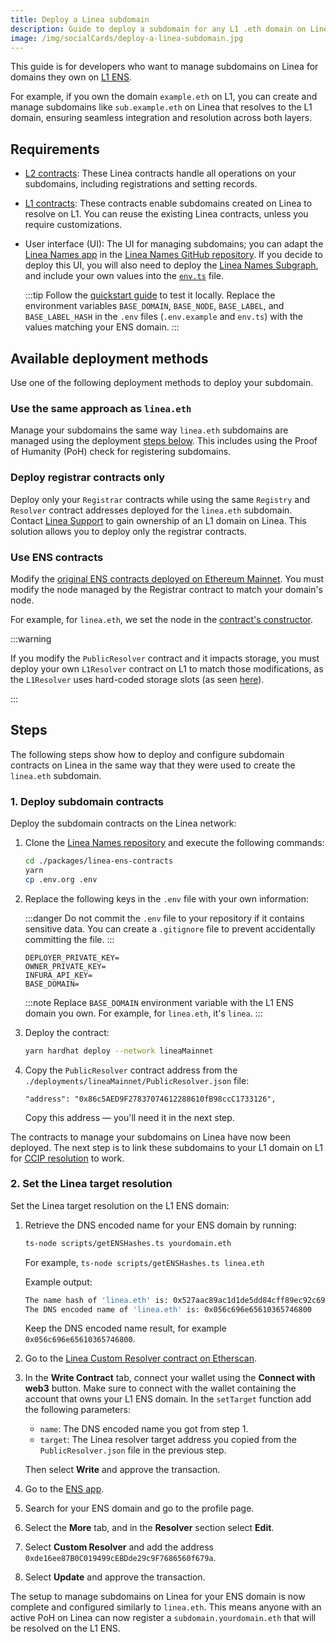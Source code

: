 ```yaml
---
title: Deploy a Linea subdomain
description: Guide to deploy a subdomain for any L1 .eth domain on Linea
image: /img/socialCards/deploy-a-linea-subdomain.jpg
---
```


This guide is for developers who want to manage subdomains on Linea for domains they own
on [L1 ENS](https://app.ens.domains/).

For example, if you own the domain `example.eth` on L1, you can create and manage subdomains like
`sub.example.eth` on Linea that resolves to the L1 domain, ensuring seamless integration and resolution
across both layers.

## Requirements 

- [L2 contracts](https://github.com/Consensys/linea-ens/tree/main/packages/linea-ens-contracts): 
    These Linea contracts handle all operations on your subdomains, including registrations and setting records.
- [L1 contracts](https://github.com/Consensys/linea-ens/tree/main/packages/linea-ens-resolver): 
    These contracts enable subdomains created on Linea to resolve on L1. You can reuse the
    existing Linea contracts, unless you require customizations.
- User interface (UI): The UI for managing subdomains; you can adapt the [Linea Names app](https://names.linea.build/)
    in the [Linea Names GitHub repository](https://github.com/Consensys/linea-ens/tree/main/packages/linea-ens-app). 
    If you decide to deploy this UI, you will also need to deploy the
    [Linea Names Subgraph](https://github.com/Consensys/linea-ens/tree/main/packages/linea-ens-subgraph), and
    include your own values into the [`env.ts`](https://github.com/Consensys/linea-ens/blob/main/packages/linea-ens-subgraph/src/env.ts)
    file.

    :::tip
    Follow the [quickstart guide](https://github.com/Consensys/linea-ens/tree/main/packages/linea-ens-app#quick-start-on-localhost) 
    to test it locally. Replace the environment variables `BASE_DOMAIN`, `BASE_NODE`, `BASE_LABEL`, and
    `BASE_LABEL_HASH` in the `.env` files (`.env.example` and `env.ts`) with the values matching your ENS domain.
    :::

## Available deployment methods

Use one of the following deployment methods to deploy your subdomain.

### Use the same approach as `linea.eth`

Manage your subdomains the same way `linea.eth` subdomains are managed using the deployment [steps below](#steps).
This includes using the Proof of Humanity (PoH) check for registering subdomains.

### Deploy registrar contracts only 

Deploy only your `Registrar` contracts while using the same `Registry` and `Resolver` contract
addresses deployed for the `linea.eth` subdomain. Contact [Linea Support](https://support.linea.build/)
to gain ownership of an L1 domain on Linea. This solution allows you to deploy only the registrar contracts.

### Use ENS contracts 

Modify the [original ENS contracts deployed on Ethereum Mainnet](https://github.com/ensdomains/ens-contracts).
You must modify the node managed by the Registrar contract to match your domain's node. 

For example, for `linea.eth`, we set the node in the [contract's constructor](https://github.com/Consensys/linea-ens/blob/49c1bd707467daa3a77d06592e2523d74825bdfb/packages/linea-ens-contracts/contracts/ethregistrar/ETHRegistrarController.sol#L162). 

:::warning 

If you modify the `PublicResolver` contract and it impacts storage, you must deploy your own 
`L1Resolver` contract on L1 to match those modifications, as the `L1Resolver` uses hard-coded 
storage slots (as seen [here](https://github.com/Consensys/linea-ens/blob/1b896c9f6f77c6258926957af370bb3d692f540a/packages/linea-ens-resolver/contracts/L1Resolver.sol#L36)).

:::

## Steps

The following steps show how to deploy and configure subdomain contracts on Linea in the same way that 
they were used to create the `linea.eth` subdomain.

### 1. Deploy subdomain contracts

Deploy the subdomain contracts on the Linea network:

1. Clone the [Linea Names repository](https://github.com/Consensys/linea-ens) and execute the 
    following commands:

    ```bash
    cd ./packages/linea-ens-contracts
    yarn
    cp .env.org .env
    ```

1. Replace the following keys in the `.env` file with your own information:

    :::danger
    Do not commit the `.env` file to your repository if it contains sensitive data. You can
    create a `.gitignore` file to prevent accidentally committing the file.
    :::

    ```
    DEPLOYER_PRIVATE_KEY=
    OWNER_PRIVATE_KEY=
    INFURA_API_KEY=
    BASE_DOMAIN=
    ```

   :::note
   Replace `BASE_DOMAIN` environment variable with the L1 ENS domain you own. For example, for `linea.eth`,
   it's `linea`.
   :::

1. Deploy the contract: 

    ```bash
    yarn hardhat deploy --network lineaMainnet
    ```

1. Copy the `PublicResolver` contract address from the `./deployments/lineaMainnet/PublicResolver.json` 
file:

    ```
    "address": "0x86c5AED9F27837074612288610fB98ccC1733126",
    ```

    Copy this address — you'll need it in the next step.

The contracts to manage your subdomains on Linea have now been deployed. The next step is to link 
these subdomains to your L1 domain on L1 for [CCIP resolution](../tooling/cross-chain/ccip-read.mdx) to work.

### 2. Set the Linea target resolution

Set the Linea target resolution on the L1 ENS domain:

1. Retrieve the DNS encoded name for your ENS domain by running:

    ```bash
    ts-node scripts/getENSHashes.ts yourdomain.eth
    ```

    For example, `ts-node scripts/getENSHashes.ts linea.eth`

    Example output:

    ```bash
    The name hash of 'linea.eth' is: 0x527aac89ac1d1de5dd84cff89ec92c69b028ce9ce3fa3d654882474ab4402ec3
    The DNS encoded name of 'linea.eth' is: 0x056c696e65610365746800
    ```

    Keep the DNS encoded name result, for example `0x056c696e65610365746800`.

1. Go to the [Linea Custom Resolver contract on Etherscan](https://etherscan.io/address/0xde16ee87B0C019499cEBDde29c9F7686560f679a#writeContract).

1. In the **Write Contract** tab, connect your wallet using the **Connect with web3** button.
    Make sure to connect with the wallet containing the account that owns your L1 ENS domain.
    In the `setTarget` function add the following parameters:
    - `name`: The DNS encoded name you got from step 1.
    - `target`: The Linea resolver target address you copied from the `PublicResolver.json` file
        in the previous step.

    Then select **Write** and approve the transaction.

1. Go to the [ENS app](https://app.ens.domains/).

1. Search for your ENS domain and go to the profile page.

1. Select the **More** tab, and in the **Resolver** section select **Edit**.

1. Select **Custom Resolver** and add the address `0xde16ee87B0C019499cEBDde29c9F7686560f679a`.

1. Select **Update** and approve the transaction.

The setup to manage subdomains on Linea for your ENS domain is now complete and configured 
similarly to `linea.eth`. This means anyone with an active PoH on Linea can now register a 
`subdomain.yourdomain.eth` that will be resolved on the L1 ENS.
